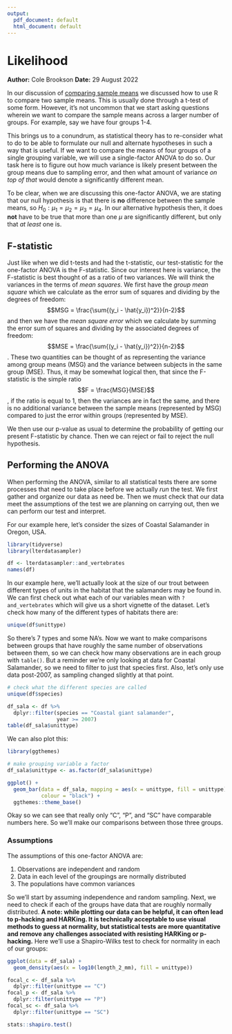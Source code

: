 ```yaml
---
output:
  pdf_document: default
  html_document: default
---
```

# Likelihood
**Author:** Cole Brookson
**Date:** 29 August 2022

In our discussion of <a href="./04-07-comparing-sample-means.html">comparing sample means</a> we discussed how to use R to compare two sample means. This is usually done through a t-test of some form. However, it's not uncommon that we start asking questions wherein we want to compare the sample means across a larger number of groups. For example, say we have four groups 1-4. 

This brings us to a conundrum, as statistical theory has to re-consider what to do to be able to formulate our null and alternate hypotheses in such a way that is useful. If we want to compare the means of four groups of a single grouping variable, we will use a single-factor ANOVA to do so. Our task here is to figure out how much variance is likely present between the group means due to sampling error, and then what amount of variance <em>on top of that</em> would denote a significantly different mean. 

To be clear, when we are discussing this one-factor ANOVA, we are stating that our null hypothesis is that there is <strong>no</strong> difference between the sample means, so $H_0: \mu_1 = \mu_2 = \mu_3 = \mu_4$. In our alternative hypothesis then, it does <strong>not</strong> have to be true that more than one $\mu$ are significantly different, but only that <em>at least</em> one is. 

## F-statistic

Just like when we did t-tests and had the t-statistic, our test-statistic for the one-factor ANOVA is the F-statistic. Since our interest here is variance, the F-statistic is best thought of as a ratio of two variances. We will think the variances in the terms of <em>mean squares</em>. We first have the <em>group mean square</em> which we calculate as the error sum of squares and dividing by the degrees of freedom: $$MSG = \frac{\sum{(y_i - \hat{y_i})^2}}{n-2}$$ and then we have the <em>mean square error</em> which we calculate by summing the error sum of squares and dividing by the associated degrees of freedom: $$MSE = \frac{\sum{(y_i - \hat{y_i})^2}}{n-2}$$. These two quantities can be thought of as representing the variance among group means (MSG) and the variance between subjects in the same group (MSE). Thus, it may be somewhat logical then, that since the F-statistic is the simple ratio $$F = \frac{MSG}{MSE}$$, if the ratio is equal to 1, then the variances are in fact the same, and there is no additional variance between the sample means (represented by MSG) compared to just the error within groups (represented by MSE). 

We then use our p-value as usual to determine the probability of getting our present F-statistic by chance. Then we can reject or fail to reject the null hypothesis. 

## Performing the ANOVA

When performing the ANOVA, similar to all statistical tests there are some processes that need to take place before we actually <em>run</em> the test. We first gather and organize our data as need be. Then we must check that our data meet the assumptions of the test we are planning on carrying out, then we can perform our test and interpret. 

For our example here, let's consider the sizes of Coastal Salamander in Oregon, USA.

```r
library(tidyverse)
library(lterdatasampler)

df <- lterdatasampler::and_vertebrates
names(df)
```

In our example here, we'll actually look at the size of our trout between different types of units in the habitat that the salamanders may be found in. We can first check out what each of our variables mean with <code>?and_vertebrates</code> which will give us a short vignette of the dataset. Let's check how many of the different types of habitats there are:

```r
unique(df$unittype)
```

So there's 7 types and some NA's. Now we want to make comparisons between groups that have roughly the same number of observations between them, so we can check how many observations are in each group with <code>table()</code>. But a reminder we're only looking at data for Coastal Salamander, so we need to filter to just that species first. Also, let's only use data post-2007, as sampling changed slightly at that point.

```r
# check what the different species are called
unique(df$species)

df_sala <- df %>% 
  dplyr::filter(species == "Coastal giant salamander",
                year >= 2007)
table(df_sala$unittype)
```

We can also plot this: 

```r
library(ggthemes)

# make grouping variable a factor
df_sala$unittype <- as.factor(df_sala$unittype)

ggplot() + 
  geom_bar(data = df_sala, mapping = aes(x = unittype, fill = unittype), 
           colour = "black") +
  ggthemes::theme_base()
```

Okay so we can see that really only "C", "P", and "SC" have comparable numbers here. So we'll make our comparisons between those three groups. 

### Assumptions

The assumptions of this one-factor ANOVA are: 

1) Observations are independent and random
2) Data in each level of the groupings are normally distributed
3) The populations have common variances

So we'll start by assuming independence and random sampling. Next, we need to check if each of the groups have data that are roughly normally distributed. <strong>A note: while plotting our data can be helpful, it can often lead to p-hacking and HARKing. It is technically acceptable to use visual methods to guess at normality, but statistical tests are more quantitative and remove any challenges associated with resisting HARKing or p-hacking.</strong> Here we'll use a Shapiro-Wilks test to check for normality in each of our groups:

```r
ggplot(data = df_sala) + 
  geom_density(aes(x = log10(length_2_mm), fill = unittype))

focal_c <- df_sala %>% 
  dplyr::filter(unittype == "C")
focal_p <- df_sala %>% 
  dplyr::filter(unittype == "P")
focal_sc <- df_sala %>% 
  dplyr::filter(unittype == "SC")

stats::shapiro.test()
```


